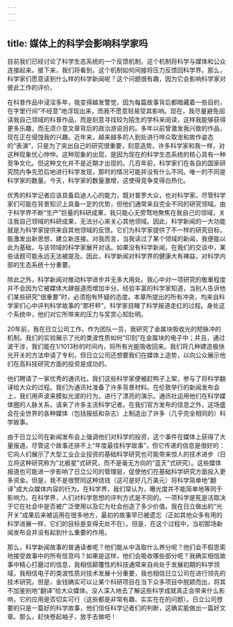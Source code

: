 ```yaml
---
---
---
```

title: 媒体上的科学会影响科学家吗
---




目前我们已经讨论了科学生态系统的一个反馈机制，这个机制将科学与媒体和公众连接起来。接下来，我们将看到，这个机制如何间接将压力反馈回科学界。那么，科学家们愿意读到什么样的科学新闻呢？这个问题很有趣，因为它会影响科学家对彼此工作的评价。

在科普作品中浸淫多年，我变得越发警觉，因为每篇故事背后都暗藏着一些目的，在字里行间“不经意”地浮现出来，而我不愿意轻易受其影响。现在，我尽量避免阅读我自己领域的科普作品，而是刻意寻找较为陌生的学科来阅读，这样我能够获得更多乐趣，而无须介意文章背后的政治游说目的。多年以前曾激发我兴致的作品，现在正在侵蚀我的兴趣。近年来，越来越多的人到处进行哗众取宠和故作姿态的“表演”，只是为了突出自己的研究很重要，刻意造势。许多科学家和我一样，对这种现象忧心忡忡。这种现象的出现，是因为现在的科学生态系统的核心具有一种竞争文化。但这种文化并不是近期才出现的。几百年前，科学家们在各自的国家研究院内争先恐后地进行科学发现，那时的情况可能并没有什么不同。唯一的不同是科学家的数量。今天，科学家的数量激增，这使得竞争变得白热化。

优秀的科学记者应该具备启迪人心的能力，既对普罗大众，也对科学家。尽管科学家们可能在背景知识上具备一定的优势，但他们通常来自完全不同的研究领域。由于科学界不断“生产”巨量的科研成果，我只能心无旁骛地聚焦在我自己的领域，关注我自己领域的科研成果，无法分心来关心其他领域。因此，科学新闻的一大功能就是为科学家提供来自其他领域的反馈。它们为科学家提供了不一样的研究目标，能激发出新思想，建立新连接。对我而言，当我读过了某个领域的新闻，我便能以此为基础，与该领域的科学家展开对话。如果没有科学新闻，在我们的交谈中，某些话题可能永远无法被提及。因此，科学新闻对科学界的健康大有裨益，对科学内部的生态系统十分重要。

除此之外，科学新闻对推动科学进步并无多大用处。我心中对一项研究的敬重程度并不会因为它被媒体大肆报道而增加半分。经验丰富的科学家知道，当别人告诉他们某些研究“很重要”时，必须抱有怀疑的态度。本章所提出的所有冲突，均来自科学家们心中评判科学故事的“那杆秤”。科学家目睹了科学报道走红的过程。身处这个系统中，他们对它所带来的压力与奖赏心知肚明。

20年前，我在日立公司工作。作为团队一员，我研究了金属块吸收光的短脉冲的机制。我们的实验展示了光的类波性质如何“印刻”在金属块的电子中；并且，通过波干涉，我们能在1/1013秒的时间内，将所有光能吸收回来。我们将几种建造极快光开关的方法申请了专利，但日立公司还想要我们在媒体上造势，以向公众展示他们在高科技研究方面的投资是成功的。

他们聘请了一家优秀的通讯社。我们这些科学家便被赶鸭子上架，参与了将科学翻译给大众的过程。我们为通讯社准备了许多背景材料。在伦敦举行的新闻发布会上，我们用声波来模拟光波的行为，进行了漂亮的演示。通讯社运用他们在科学媒体圈的人脉关系，请来了许多主流科学记者。在我们官方发布的信息之外，这场盛会在全世界的各种媒体（包括报纸和杂志）上制造出了许多（几乎完全相同的）科学故事。

由于日立公司在新闻发布会上强调他们对科学的投资，这个事件在媒体上获得了大量报道。尽管这个故事还排不上“年度最佳科学故事”，但它传递的信息是很好的：它向人们展示了大型工业企业投资的基础科学研究也可能带来惊人的技术进步（日立将这种研究称为“北极星”式研究，而不是毫无方向的“蓝天”式研究）。这些媒体报道也可能进一步影响了日立公司的管理层，促使他们在基础科学研究方面投入更多资金。但是，我不是很赞同这种烧钱（这可是好几万美元）将科学简单地“翻译”成大众媒体内容的行为。在科学界，我们常认为，曝光度并不能简单地等同于影响力。在科学界，人们对科学思想的评判方式是不同的。一项科学是死是活取决于它在社会中是否被广泛使用以及它为社会创造了多少价值。我在日立做出的“光开关”成果后来被运用在很多地方，最初的故事早已被遗忘（正如其他众多有用的科学进展一样，它们的目标是变得无处不在）。但是，在这个过程中，当初那场新闻发布会并没有起到什么重要的作用。

那么，科学新闻故事的普通读者呢？他们能从中汲取什么养分呢？他们会不假思索地接受故事中的所有信息吗？如果是这样，他们会吸收哪些部分呢？我确实相信故事中精心打磨过的信息，我相信颠覆性的科技通常来自尚处于发展初期的科学领域，我相信电子的类波性质对技术发展十分重要，我也相信日立公司在进行领先的技术研究。但是，金钱确实可以让某个科研项目在当下众多项目中脱颖而出，将其不加鉴别地“翻译”给大众媒体。没人深入地去了解这些科学成就真正会带来什么影响，它的应用是否切实可行（这些都是非常有趣、实实在在的问题）。日立公司想要的只是一篇好的科学故事，他们信任科学记者们的判断，这确实能做出一篇好文章。那么，赶快卷起袖子，放手去做吧！